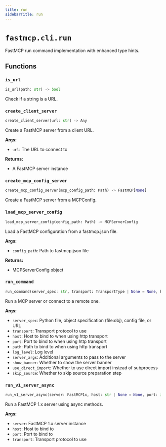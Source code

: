 ```yaml
---
title: run
sidebarTitle: run
---
```


# `fastmcp.cli.run`


FastMCP run command implementation with enhanced type hints.

## Functions

### `is_url` <sup><a href="https://github.com/jlowin/fastmcp/blob/main/src/fastmcp/cli/run.py#L25" target="_blank"><Icon icon="github" style="width: 14px; height: 14px;" /></a></sup>

```python
is_url(path: str) -> bool
```


Check if a string is a URL.


### `create_client_server` <sup><a href="https://github.com/jlowin/fastmcp/blob/main/src/fastmcp/cli/run.py#L31" target="_blank"><Icon icon="github" style="width: 14px; height: 14px;" /></a></sup>

```python
create_client_server(url: str) -> Any
```


Create a FastMCP server from a client URL.

**Args:**
- `url`: The URL to connect to

**Returns:**
- A FastMCP server instance


### `create_mcp_config_server` <sup><a href="https://github.com/jlowin/fastmcp/blob/main/src/fastmcp/cli/run.py#L51" target="_blank"><Icon icon="github" style="width: 14px; height: 14px;" /></a></sup>

```python
create_mcp_config_server(mcp_config_path: Path) -> FastMCP[None]
```


Create a FastMCP server from a MCPConfig.


### `load_mcp_server_config` <sup><a href="https://github.com/jlowin/fastmcp/blob/main/src/fastmcp/cli/run.py#L62" target="_blank"><Icon icon="github" style="width: 14px; height: 14px;" /></a></sup>

```python
load_mcp_server_config(config_path: Path) -> MCPServerConfig
```


Load a FastMCP configuration from a fastmcp.json file.

**Args:**
- `config_path`: Path to fastmcp.json file

**Returns:**
- MCPServerConfig object


### `run_command` <sup><a href="https://github.com/jlowin/fastmcp/blob/main/src/fastmcp/cli/run.py#L79" target="_blank"><Icon icon="github" style="width: 14px; height: 14px;" /></a></sup>

```python
run_command(server_spec: str, transport: TransportType | None = None, host: str | None = None, port: int | None = None, path: str | None = None, log_level: LogLevelType | None = None, server_args: list[str] | None = None, show_banner: bool = True, use_direct_import: bool = False, skip_source: bool = False) -> None
```


Run a MCP server or connect to a remote one.

**Args:**
- `server_spec`: Python file, object specification (file\:obj), config file, or URL
- `transport`: Transport protocol to use
- `host`: Host to bind to when using http transport
- `port`: Port to bind to when using http transport
- `path`: Path to bind to when using http transport
- `log_level`: Log level
- `server_args`: Additional arguments to pass to the server
- `show_banner`: Whether to show the server banner
- `use_direct_import`: Whether to use direct import instead of subprocess
- `skip_source`: Whether to skip source preparation step


### `run_v1_server_async` <sup><a href="https://github.com/jlowin/fastmcp/blob/main/src/fastmcp/cli/run.py#L200" target="_blank"><Icon icon="github" style="width: 14px; height: 14px;" /></a></sup>

```python
run_v1_server_async(server: FastMCP1x, host: str | None = None, port: int | None = None, transport: TransportType | None = None) -> None
```


Run a FastMCP 1.x server using async methods.

**Args:**
- `server`: FastMCP 1.x server instance
- `host`: Host to bind to
- `port`: Port to bind to
- `transport`: Transport protocol to use

